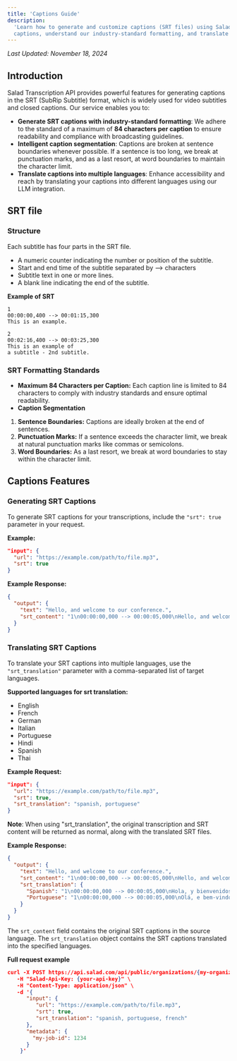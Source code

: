 ```yaml
---
title: 'Captions Guide'
description:
  'Learn how to generate and customize captions (SRT files) using Salad Transcription API. Discover how to obtain
  captions, understand our industry-standard formatting, and translate captions into multiple languages.'
---
```


*Last Updated: November 18, 2024*


## Introduction

Salad Transcription API provides powerful features for generating captions in the SRT (SubRip Subtitle) format, which is
widely used for video subtitles and closed captions. Our service enables you to:

- **Generate SRT captions with industry-standard formatting**: We adhere to the standard of a maximum of **84 characters
  per caption** to ensure readability and compliance with broadcasting guidelines.
- **Intelligent caption segmentation**: Captions are broken at sentence boundaries whenever possible. If a sentence is
  too long, we break at punctuation marks, and as a last resort, at word boundaries to maintain the character limit.
- **Translate captions into multiple languages**: Enhance accessibility and reach by translating your captions into
  different languages using our LLM integration.

## SRT file

### Structure

Each subtitle has four parts in the SRT file.

- A numeric counter indicating the number or position of the subtitle.
- Start and end time of the subtitle separated by –> characters
- Subtitle text in one or more lines.
- A blank line indicating the end of the subtitle.

**Example of SRT**

```text
1
00:00:00,400 --> 00:01:15,300
This is an example.

2
00:02:16,400 --> 00:03:25,300
This is an example of
a subtitle - 2nd subtitle.
```

### SRT Formatting Standards

- **Maximum 84 Characters per Caption:** Each caption line is limited to 84 characters to comply with industry standards
  and ensure optimal readability.
- **Caption Segmentation**

1. **Sentence Boundaries:** Captions are ideally broken at the end of sentences.
2. **Punctuation Marks:** If a sentence exceeds the character limit, we break at natural punctuation marks like commas
   or semicolons.
3. **Word Boundaries:** As a last resort, we break at word boundaries to stay within the character limit.

## Captions Features

### Generating SRT Captions

To generate SRT captions for your transcriptions, include the `"srt": true` parameter in your request.

**Example:**

```json
"input": {
  "url": "https://example.com/path/to/file.mp3",
  "srt": true
}
```

**Example Response:**

```json
{
  "output": {
    "text": "Hello, and welcome to our conference.",
    "srt_content": "1\n00:00:00,000 --> 00:00:05,000\nHello, and welcome to our conference.\n"
  }
}
```

### Translating SRT Captions

To translate your SRT captions into multiple languages, use the `"srt_translation"` parameter with a comma-separated
list of target languages.

**Supported languages for srt translation:**

- English
- French
- German
- Italian
- Portuguese
- Hindi
- Spanish
- Thai

**Example Request:**

```json
"input": {
  "url": "https://example.com/path/to/file.mp3",
  "srt": true,
  "srt_translation": "spanish, portuguese"
}
```

**Note**: When using "srt_translation", the original transcription and SRT content will be returned as normal, along
with the translated SRT files.

**Example Response:**

```json
{
  "output": {
    "text": "Hello, and welcome to our conference.",
    "srt_content": "1\n00:00:00,000 --> 00:00:05,000\nHello, and welcome to our conference.\n",
    "srt_translation": {
      "Spanish": "1\n00:00:00,000 --> 00:00:05,000\nHola, y bienvenidos a nuestra conferencia.\n",
      "Portuguese": "1\n00:00:00,000 --> 00:00:05,000\nOlá, e bem-vindos à nossa conferência.\n"
    }
  }
}
```

The `srt_content` field contains the original SRT captions in the source language. The `srt_translation` object contains
the SRT captions translated into the specified languages.

**Full request example**

```json
curl -X POST https://api.salad.com/api/public/organizations/{my-organization}/inference-endpoints/transcribe/jobs \
   -H "Salad-Api-Key: {your-api-key}" \
   -H "Content-Type: application/json" \
   -d '{
      "input": {
         "url": "https://example.com/path/to/file.mp3",
         "srt": true,
         "srt_translation": "spanish, portuguese, french"
      },
      "metadata": {
        "my-job-id": 1234
      }
    }'

```
